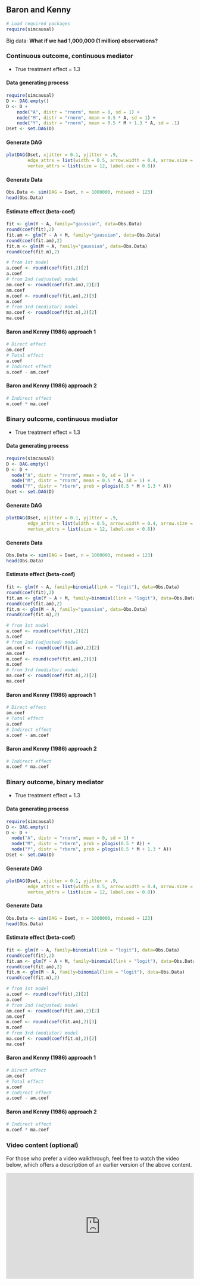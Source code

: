 ## Baron and Kenny {.unnumbered}

```r
# Load required packages
require(simcausal)
```

Big data: **What if we had 1,000,000 (1 million) observations?**

### Continuous outcome, continuous mediator

-   True treatment effect = 1.3

#### Data generating process

```r
require(simcausal)
D <- DAG.empty()
D <- D + 
    node("A", distr = "rnorm", mean = 0, sd = 1) + 
    node("M", distr = "rnorm", mean = 0.5 * A, sd = 1) + 
    node("Y", distr = "rnorm", mean = 0.5 * M + 1.3 * A, sd = .1)
Dset <- set.DAG(D)
```

#### Generate DAG

```r
plotDAG(Dset, xjitter = 0.1, yjitter = .9,
        edge_attrs = list(width = 0.5, arrow.width = 0.4, arrow.size = 0.7),
        vertex_attrs = list(size = 12, label.cex = 0.8))

```

#### Generate Data

```r
Obs.Data <- sim(DAG = Dset, n = 1000000, rndseed = 123)
head(Obs.Data)
```

#### Estimate effect (beta-coef)

```r
fit <- glm(Y ~ A, family="gaussian", data=Obs.Data)
round(coef(fit),2)
fit.am <- glm(Y ~ A + M, family="gaussian", data=Obs.Data)
round(coef(fit.am),2)
fit.m <- glm(M ~ A, family="gaussian", data=Obs.Data)
round(coef(fit.m),2)
```

```r
# from 1st model
a.coef <- round(coef(fit),2)[2]
a.coef
# from 2nd (adjusted) model
am.coef <- round(coef(fit.am),2)[2]
am.coef
m.coef <- round(coef(fit.am),2)[3]
m.coef
# from 3rd (mediator) model
ma.coef <- round(coef(fit.m),2)[2]
ma.coef
```

#### Baron and Kenny (1986) approach 1

```r
# Direct effect
am.coef
# Total effect
a.coef
# Indirect effect
a.coef - am.coef
```

#### Baron and Kenny (1986) approach 2

```r
# Indirect effect
m.coef * ma.coef
```

### Binary outcome, continuous mediator

-   True treatment effect = 1.3

#### Data generating process

```r
require(simcausal)
D <- DAG.empty()
D <- D + 
  node("A", distr = "rnorm", mean = 0, sd = 1) + 
  node("M", distr = "rnorm", mean = 0.5 * A, sd = 1) + 
  node("Y", distr = "rbern", prob = plogis(0.5 * M + 1.3 * A)) 
Dset <- set.DAG(D)
```

#### Generate DAG

```r
plotDAG(Dset, xjitter = 0.1, yjitter = .9,
        edge_attrs = list(width = 0.5, arrow.width = 0.4, arrow.size = 0.7),
        vertex_attrs = list(size = 12, label.cex = 0.8))

```

#### Generate Data

```r
Obs.Data <- sim(DAG = Dset, n = 1000000, rndseed = 123)
head(Obs.Data)
```

#### Estimate effect (beta-coef)

```r
fit <- glm(Y ~ A, family=binomial(link = "logit"), data=Obs.Data)
round(coef(fit),2)
fit.am <- glm(Y ~ A + M, family=binomial(link = "logit"), data=Obs.Data)
round(coef(fit.am),2)
fit.m <- glm(M ~ A, family="gaussian", data=Obs.Data)
round(coef(fit.m),2)
```

```r
# from 1st model
a.coef <- round(coef(fit),2)[2]
a.coef
# from 2nd (adjusted) model
am.coef <- round(coef(fit.am),2)[2]
am.coef
m.coef <- round(coef(fit.am),2)[3]
m.coef
# from 3rd (mediator) model
ma.coef <- round(coef(fit.m),2)[2]
ma.coef
```

#### Baron and Kenny (1986) approach 1

```r
# Direct effect
am.coef
# Total effect
a.coef
# Indirect effect
a.coef - am.coef
```

#### Baron and Kenny (1986) approach 2

```r
# Indirect effect
m.coef * ma.coef
```

### Binary outcome, binary mediator

-   True treatment effect = 1.3

#### Data generating process

```r
require(simcausal)
D <- DAG.empty()
D <- D + 
  node("A", distr = "rnorm", mean = 0, sd = 1) + 
  node("M", distr = "rbern", prob = plogis(0.5 * A)) + 
  node("Y", distr = "rbern", prob = plogis(0.5 * M + 1.3 * A)) 
Dset <- set.DAG(D)
```

#### Generate DAG

```r
plotDAG(Dset, xjitter = 0.1, yjitter = .9,
        edge_attrs = list(width = 0.5, arrow.width = 0.4, arrow.size = 0.7),
        vertex_attrs = list(size = 12, label.cex = 0.8))

```

#### Generate Data

```r
Obs.Data <- sim(DAG = Dset, n = 1000000, rndseed = 123)
head(Obs.Data)
```

#### Estimate effect (beta-coef)

```r
fit <- glm(Y ~ A, family=binomial(link = "logit"), data=Obs.Data)
round(coef(fit),2)
fit.am <- glm(Y ~ A + M, family=binomial(link = "logit"), data=Obs.Data)
round(coef(fit.am),2)
fit.m <- glm(M ~ A, family=binomial(link = "logit"), data=Obs.Data)
round(coef(fit.m),2)
```

```r
# from 1st model
a.coef <- round(coef(fit),2)[2]
a.coef
# from 2nd (adjusted) model
am.coef <- round(coef(fit.am),2)[2]
am.coef
m.coef <- round(coef(fit.am),2)[3]
m.coef
# from 3rd (mediator) model
ma.coef <- round(coef(fit.m),2)[2]
ma.coef
```

#### Baron and Kenny (1986) approach 1

```r
# Direct effect
am.coef
# Total effect
a.coef
# Indirect effect
a.coef - am.coef
```

#### Baron and Kenny (1986) approach 2

```r
# Indirect effect
m.coef * ma.coef
```


### Video content (optional)

::: callout-tip
For those who prefer a video walkthrough, feel free to watch the video below, which offers a description of an earlier version of the above content.
:::

::: {style="position: relative; padding-bottom: 56.25%; height: 0; overflow: hidden;"}
<iframe src="https://www.youtube.com/embed/gdtBdvyVZYk" style="position: absolute; top: 0; left: 0; width: 100%; height: 100%; border:0;" allowfullscreen>

</iframe>
:::